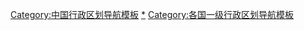 [[Category:中国行政区划导航模板|Category:中国行政区划导航模板]]
[[Category:中国一级行政区|*]]
[[Category:各国一级行政区划导航模板|Category:各国一级行政区划导航模板]]
